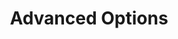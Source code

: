 ---
title: "Advanced Options"
description: "Custom stakes, match windows, and pool betting."
icon: "settings"
---